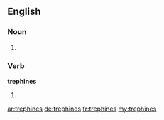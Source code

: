==English==

===Noun===
{{head|en}}

# {{plural of|trephine}}

===Verb===
'''trephines'''

# {{en-third-person singular of|trephine}}

[[ar:trephines]]
[[de:trephines]]
[[fr:trephines]]
[[my:trephines]]